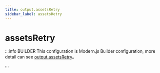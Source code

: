 ```yaml
---
title: output.assetsRetry
sidebar_label: assetsRetry
---
```

# assetsRetry

:::info BUILDER
This configuration is Modern.js Builder configuration, more detail can see [output.assetsRetry](https://modernjs.dev/builder/en/api/config-output.html#output-assetsretry)。

:::


<Main />
